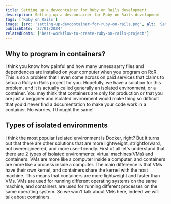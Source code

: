 ```yaml
---
title: Setting up a devcontainer for Ruby on Rails development
description: Setting up a devcontainer for Ruby on Rails development
tags: ['Ruby on Rails']
image: {src: 'setting-up-devcontainer-for-ruby-on-rails.png', alt: 'Setting up a devcontainer for Ruby on Rails development'}
publishDate: '27/01/2024'
relatedPosts: ['best-workflow-to-create-ruby-on-rails-project']
---
```


## Why to program in containers?
I think you know how painful and how many unnesasarry files and dependences are installed on your computer when you program on RoR.
This is so a problem that I even come across on paid services that claims to setup a Ruby in Rails project for you.
Hopefully, we have a solution for this problem, and it is actually called generally an isolated environment, or a container.
You may think that containers are only for production or that you are just a begginer and isolated invironment would make thing so 
difficult that you'd never find a documentation to make your code work in a container. No worries, I thought the same!

## Types of isolated environments
I think the most popular isolated environment is Docker, right? But it turns out that there are other solutions that are more lightweight, strightforward, not overengineered, and more user-friendly.
First of all let's understand that there are 2 types of isolated environments: virtual machines(VMs) and containers.
VMs are more like a computer inside a computer, and containers are more like a process inside a computer.
The main difference is that VMs have their own kernel, and containers share the kernel with the host machine.
This means that containers are more lightweight and faster than VMs.
VMs are used for running different operating systems on the same machine, and containers are used for running different processes on the same operating system.
So we won't talk about VMs here, indeed we will talk about containers.

